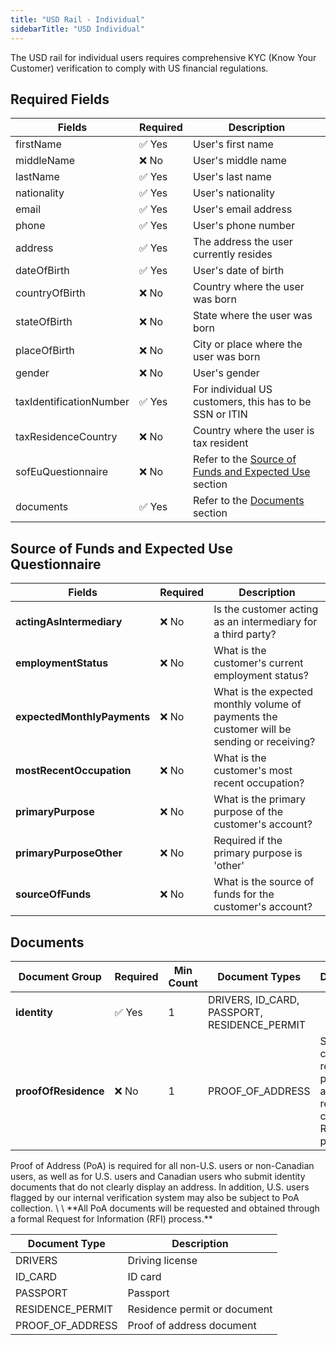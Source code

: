 ```yaml
---
title: "USD Rail - Individual"
sidebarTitle: "USD Individual"
---
```


The USD rail for individual users requires comprehensive KYC (Know Your Customer) verification to comply with US financial regulations.

## Required Fields

| Fields                  | Required | Description                                                                                              |
| ----------------------- | -------- | -------------------------------------------------------------------------------------------------------- |
| firstName               | ✅ Yes   | User's first name                                                                                        |
| middleName              | ❌ No    | User's middle name                                                                                       |
| lastName                | ✅ Yes   | User's last name                                                                                         |
| nationality             | ✅ Yes   | User's nationality                                                                                       |
| email                   | ✅ Yes   | User's email address                                                                                     |
| phone                   | ✅ Yes   | User's phone number                                                                                      |
| address                 | ✅ Yes   | The address the user currently resides                                                                   |
| dateOfBirth             | ✅ Yes   | User's date of birth                                                                                     |
| countryOfBirth          | ❌ No    | Country where the user was born                                                                          |
| stateOfBirth            | ❌ No    | State where the user was born                                                                            |
| placeOfBirth            | ❌ No    | City or place where the user was born                                                                    |
| gender                  | ❌ No    | User's gender                                                                                            |
| taxIdentificationNumber | ✅ Yes   | For individual US customers, this has to be SSN or ITIN                                                  |
| taxResidenceCountry     | ❌ No    | Country where the user is tax resident                                                                   |
| sofEuQuestionnaire      | ❌ No    | Refer to the [Source of Funds and Expected Use](#source-of-funds-and-expected-use-questionnaire) section |
| documents               | ✅ Yes   | Refer to the [Documents](#documents) section                                                             |

## Source of Funds and Expected Use Questionnaire

| Fields                      | Required | Description                                                                                |
| --------------------------- | -------- | ------------------------------------------------------------------------------------------ |
| **actingAsIntermediary**    | ❌ No    | Is the customer acting as an intermediary for a third party?                               |
| **employmentStatus**        | ❌ No    | What is the customer's current employment status?                                          |
| **expectedMonthlyPayments** | ❌ No    | What is the expected monthly volume of payments the customer will be sending or receiving? |
| **mostRecentOccupation**    | ❌ No    | What is the customer's most recent occupation?                                             |
| **primaryPurpose**          | ❌ No    | What is the primary purpose of the customer's account?                                     |
| **primaryPurposeOther**     | ❌ No    | Required if the primary purpose is 'other'                                                 |
| **sourceOfFunds**           | ❌ No    | What is the source of funds for the customer's account?                                    |

## Documents

| Document Group       | Required | Min Count | Document Types                               | Description                                                                    |
| -------------------- | -------- | --------- | -------------------------------------------- | ------------------------------------------------------------------------------ |
| **identity**         | ✅ Yes   | 1         | DRIVERS, ID_CARD, PASSPORT, RESIDENCE_PERMIT |                                                                                |
| **proofOfResidence** | ❌ No    | 1         | PROOF_OF_ADDRESS                             | Speeds up compliance review process and reduces the chance of RFI if provided. |

<Info>
  Proof of Address (PoA) is required for all non-U.S. users or non-Canadian
  users, as well as for U.S. users and Canadian users who submit identity
  documents that do not clearly display an address. In addition, U.S. users
  flagged by our internal verification system may also be subject to PoA
  collection. \ \ **All PoA documents will be requested and obtained through a
  formal Request for Information (RFI) process.**
</Info>

| Document Type    | Description                  |
| ---------------- | ---------------------------- |
| DRIVERS          | Driving license              |
| ID_CARD          | ID card                      |
| PASSPORT         | Passport                     |
| RESIDENCE_PERMIT | Residence permit or document |
| PROOF_OF_ADDRESS | Proof of address document    |
